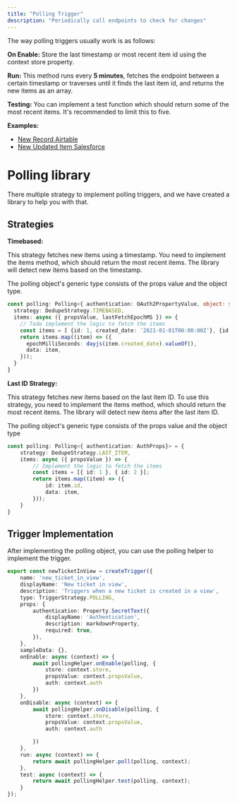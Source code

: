 ```yaml
---
title: "Polling Trigger"
description: "Periodically call endpoints to check for changes"
---
```




The way polling triggers usually work is as follows:

**On Enable:**
Store the last timestamp or most recent item id using the context store property.

**Run:**
This method runs every **5 minutes**, fetches the endpoint between a certain timestamp or traverses until it finds the last item id, and returns the new items as an array.

**Testing:**
You can implement a test function which should return some of the most recent items. It's recommended to limit this to five.

**Examples:**
- [New Record Airtable](https://github.com/ensemble/ensemble/blob/main/packages/pieces/community/airtable/src/lib/trigger/new-record.trigger.ts)
- [New Updated Item Salesforce](https://github.com/ensemble/ensemble/blob/main/packages/pieces/community/salesforce/src/lib/trigger/new-updated-record.ts)

# Polling library

There multiple strategy to implement polling triggers, and we have created a library to help you with that. 

## Strategies

**Timebased:**

This strategy fetches new items using a timestamp. You need to implement the items method, which should return the most recent items. 
The library will detect new items based on the timestamp.

The polling object's generic type consists of the props value and the object type.

```typescript
const polling: Polling<{ authentication: OAuth2PropertyValue, object: string }> = {
  strategy: DedupeStrategy.TIMEBASED,
  items: async ({ propsValue, lastFetchEpochMS }) => {
    // Todo implement the logic to fetch the items
    const items = [ {id: 1, created_date: '2021-01-01T00:00:00Z'}, {id: 2, created_date: '2021-01-01T00:00:00Z'}];
    return items.map((item) => ({
      epochMilliSeconds: dayjs(item.created_date).valueOf(),
      data: item,
    }));
  }
}
```

**Last ID Strategy:**

This strategy fetches new items based on the last item ID. To use this strategy, you need to implement the items method, which should return the most recent items.
The library will detect new items after the last item ID.

The polling object's generic type consists of the props value and the object type

```typescript
const polling: Polling<{ authentication: AuthProps}> = {
    strategy: DedupeStrategy.LAST_ITEM,
    items: async ({ propsValue }) => {
        // Implement the logic to fetch the items
        const items = [{ id: 1 }, { id: 2 }];
        return items.map((item) => ({
            id: item.id,
            data: item,
        }));
    }
}
```

## Trigger Implementation

After implementing the polling object, you can use the polling helper to implement the trigger.

```typescript
export const newTicketInView = createTrigger({
    name: 'new_ticket_in_view',
    displayName: 'New ticket in view',
    description: 'Triggers when a new ticket is created in a view',
    type: TriggerStrategy.POLLING,
    props: {
        authentication: Property.SecretText({
            displayName: 'Authentication',
            description: markdownProperty,
            required: true,
        }),
    },
    sampleData: {},
    onEnable: async (context) => {
        await pollingHelper.onEnable(polling, {
            store: context.store,
            propsValue: context.propsValue,
            auth: context.auth
        })
    },
    onDisable: async (context) => {
        await pollingHelper.onDisable(polling, {
            store: context.store,
            propsValue: context.propsValue,
            auth: context.auth

        })
    },
    run: async (context) => {
        return await pollingHelper.poll(polling, context);
    },
    test: async (context) => {
        return await pollingHelper.test(polling, context);
    }
});
```
